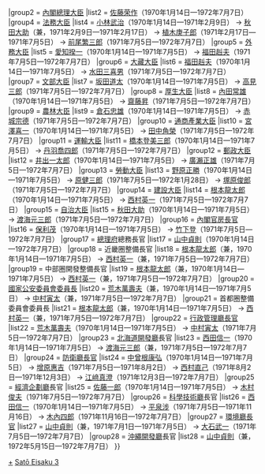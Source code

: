 {{Navbox
|name = 第三次佐藤內閣
|title = [[第三次佐藤內閣]]
|state = {{{state|collapsed}}}
|list1 = {{#ifeq:{{{1}}}|nocat||
{{Navbox with columns|child
|fullwidth = true
|colstyle = text-align: center; vertical-align: middle;
|oddcolstyle = background: #e9e9e9;
|evencolstyle = background: #f9f9f9;
|col1width = 20%
|col2width = 60%
|col3width = 20%
|col1 = [[第二次佐藤內閣]]<br /><small>（[[:Template:第二次佐藤內閣|模板]]）</small>
|col2 = '''[[第三次佐藤內閣 (改造)|改造內閣]]''' <br />（1970年1月14日—1972年7月7日）
|col3 = [[第一次田中角榮內閣]]<br /><small>（[[:Template:第一次田中角榮內閣|模板]]）</small>
}}
}}
|group2  = [[內閣總理大臣]]
|list2   = [[佐藤荣作]]（1970年1月14日—1972年7月7日）
|group4  = [[法務大臣]]
|list4   = [[小林武治]]（1970年1月14日—1971年2月9日） → [[秋田大助]]（兼，1971年2月9日—1971年2月17日） → [[植木庚子郎]]（1971年2月17日—1971年7月5日） → [[前尾繁三郎]]（1971年7月5日—1972年7月7日）
|group5  = [[外務大臣 (日本)|外務大臣]]
|list5   = [[愛知揆一]]（1970年1月14日—1971年7月5日） → [[福田赳夫]]（1971年7月5日—1972年7月7日）
|group6  = [[大藏大臣]]
|list6   = [[福田赳夫]]（1970年1月14日—1971年7月5日） → [[水田三喜男]]（1971年7月5日—1972年7月7日）
|group7  = [[文部大臣]]
|list7   = [[坂田道太]]（1970年1月14日—1971年7月5日） → [[高見三郎]]（1971年7月5日—1972年7月7日）
|group8  = [[厚生大臣]]
|list8   = [[內田常雄]]（1970年1月14日—1971年7月5日） → [[齋藤昇]]（1971年7月5日—1972年7月7日）
|group9  = [[農林水產大臣|農林大臣]]
|list9   = [[倉石忠雄]]（1970年1月14日—1971年7月5日） → [[赤城宗德]]（1971年7月5日—1972年7月7日）
|group10  = [[通商產業大臣]]
|list10   = [[宮澤喜一]]（1970年1月14日—1971年7月5日） → [[田中角榮]]（1971年7月5日—1972年7月7日）
|group11  = [[運輸大臣]]
|list11   = [[橋本登美三郎]]（1970年1月14日—1971年7月5日） → [[丹羽喬四郎]]（1971年7月5日—1972年7月7日）
|group12  = [[郵政大臣]]
|list12   = [[井出一太郎]]（1970年1月14日—1971年7月5日） → [[廣瀨正雄]]（1971年7月5日—1972年7月7日）
|group13  = [[勞動大臣]]
|list13   = [[野原正勝]]（1970年1月14日—1971年7月5日） → [[原健三郎]]（1971年7月5日—1972年1月28日） → [[塚原俊郎]]（1971年7月5日—1972年7月7日）
|group14  = [[建設大臣]]
|list14   = [[根本龍太郎]]（1970年1月14日—1971年7月5日） → [[西村英一]]（1971年7月5日—1972年7月7日）
|group15  = [[自治大臣]]
|list15   = [[秋田大助]]（1970年1月14日—1971年7月5日） → [[渡海元三郎]]（1971年7月5日—1972年7月7日）
|group16  = [[內閣官房長官]]
|list16   = [[保利茂]]（1970年1月14日—1971年7月5日） → [[竹下登]]（1971年7月5日—1972年7月7日）
|group17  = [[總理府]]總務長官
|list17   = [[山中貞則]]（1970年1月14日—1972年7月7日）
|group18  = 近畿圈整備長官
|list18   = [[根本龍太郎]]（兼，1970年1月14日—1971年7月5日） → [[西村英一]]（兼，1971年7月5日—1972年7月7日）
|group19  = 中部圈開發整備長官
|list19   = [[根本龍太郎]]（兼，1970年1月14日—1971年7月5日） → [[西村英一]]（兼，1971年7月5日—1972年7月7日）
|group20  = [[國家公安委員會委員長]]
|list20   = [[荒木萬壽夫]]（兼，1970年1月14日—1971年7月5日） → [[中村寅太]]（兼，1971年7月5日—1972年7月7日）
|group21  = 首都圈整備委員會委員長
|list21   = [[根本龍太郎]]（兼，1970年1月14日—1971年7月5日） → [[西村英一]]（兼，1971年7月5日—1972年7月7日）
|group22  = [[行政管理廳長官]]
|list22   = [[荒木萬壽夫]]（1970年1月14日—1971年7月5日） → [[中村寅太]]（1971年7月5日—1972年7月7日）
|group23  = [[北海道開發廳]]長官
|list23   = [[西田信一]]（1970年1月14日—1971年7月5日） → [[渡海元三郎]]（兼，1971年7月5日—1972年7月7日）
|group24  = [[防衛廳長官]]
|list24   = [[中曾根康弘]]（1970年1月14日—1971年7月5日） → [[增原惠吉]]（1971年7月5日—1971年8月2日） → [[西村直己]]（1971年8月2日—1971年12月3日） → [[江﨑真澄]]（1971年12月3日—1972年7月7日）
|group25  = [[經濟企劃廳]]長官
|list25   = [[佐藤一郎]]（1970年1月14日—1971年7月5日） → [[木村俊夫]]（1971年7月5日—1972年7月7日）
|group26  = [[科學技術廳]]長官
|list26   = [[西田信一]]（1970年1月14日—1971年7月5日） → [[平泉涉]]（1971年7月5日—1971年11月16日） → [[木內四郎]]（1971年11月16日—1972年7月7日）
|group27  = [[環境廳長官]]
|list27   = [[山中貞則]]（兼，1971年7月1日—1971年7月5日） → [[大石武一]]（1971年7月5日—1972年7月7日）
|group28  = [[沖繩開發廳]]長官
|list28   = [[山中貞則]]（兼，1972年5月15日—1972年7月7日）  
}}
<noinclude>
[[Category:第三次佐藤內閣閣僚|+]]
[[Category:日本內閣模板|Satō Eisaku 3]]
</noinclude>
